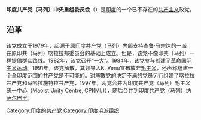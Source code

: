 '''印度共产党（马列）中央重组委员会'''（{{lang-en|Central Reorganisation Committee, Communist Party of India (Marxist–Leninist)}}）是[[印度|印度]]的一个已不存在的[[共产主义|共产主义]]政党。


==沿革 ==
该党成立于1979年，起源于原[[印度共产党（马列）|印度共产党（马列）]]内部支持[[查鲁·马宗达|查鲁·马宗达]]的一派，在原印共（马列）喀拉拉邦委员会的基础上成立。但是，该党不像印共（马列）一样提倡[[群众路线|群众路线]]。1982年，该党召开“一大”。1984年，该党参与创建了[[革命国际主义运动|革命国际主义运动]]。1991年，该党解散，其领导人K. Venu宣布放弃[[毛主义|毛主义]]，还声称组建一个全印度范围的共产党是不可能的。对解散党的决定不满的党员另行组建了喀拉拉共产党和马哈拉施特拉共产党，1997年，两党合并为印度共产党（马列）毛主义统一中心（Maoist Unity Centre, CPI(ML)），随后合并到[[印度共产党（马列）纳萨尔巴里|印度共产党（马列）纳萨尔巴里]]。

[[Category:印度的共产党|Category:印度的共产党]]
[[Category:印度毛派组织|Category:印度毛派组织]]